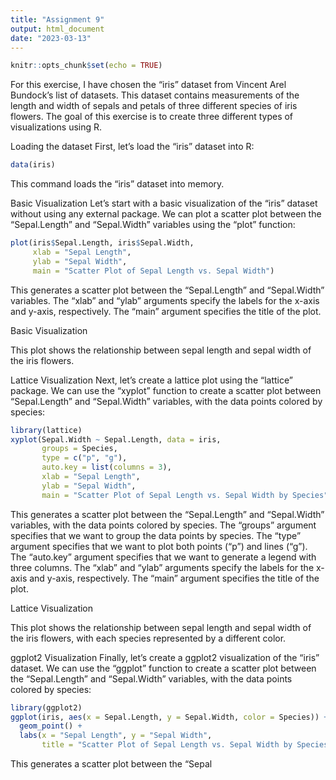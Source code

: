 ---
title: "Assignment 9"
output: html_document
date: "2023-03-13"
---

```{r setup, include=FALSE}
knitr::opts_chunk$set(echo = TRUE)
```

For this exercise, I have chosen the "iris" dataset from Vincent Arel Bundock's list of datasets. This dataset contains measurements of the length and width of sepals and petals of three different species of iris flowers. The goal of this exercise is to create three different types of visualizations using R.

Loading the dataset First, let's load the "iris" dataset into R:

```{r}
data(iris)
```

This command loads the "iris" dataset into memory.

Basic Visualization Let's start with a basic visualization of the "iris" dataset without using any external package. We can plot a scatter plot between the "Sepal.Length" and "Sepal.Width" variables using the "plot" function:

```{r}
plot(iris$Sepal.Length, iris$Sepal.Width,
     xlab = "Sepal Length",
     ylab = "Sepal Width",
     main = "Scatter Plot of Sepal Length vs. Sepal Width")
```

This generates a scatter plot between the "Sepal.Length" and "Sepal.Width" variables. The "xlab" and "ylab" arguments specify the labels for the x-axis and y-axis, respectively. The "main" argument specifies the title of the plot.

Basic Visualization

This plot shows the relationship between sepal length and sepal width of the iris flowers.

Lattice Visualization Next, let's create a lattice plot using the "lattice" package. We can use the "xyplot" function to create a scatter plot between "Sepal.Length" and "Sepal.Width" variables, with the data points colored by species:

```{r}
library(lattice)
xyplot(Sepal.Width ~ Sepal.Length, data = iris,
       groups = Species,
       type = c("p", "g"),
       auto.key = list(columns = 3),
       xlab = "Sepal Length",
       ylab = "Sepal Width",
       main = "Scatter Plot of Sepal Length vs. Sepal Width by Species")
```

This generates a scatter plot between the "Sepal.Length" and "Sepal.Width" variables, with the data points colored by species. The "groups" argument specifies that we want to group the data points by species. The "type" argument specifies that we want to plot both points ("p") and lines ("g"). The "auto.key" argument specifies that we want to generate a legend with three columns. The "xlab" and "ylab" arguments specify the labels for the x-axis and y-axis, respectively. The "main" argument specifies the title of the plot.

Lattice Visualization

This plot shows the relationship between sepal length and sepal width of the iris flowers, with each species represented by a different color.

ggplot2 Visualization Finally, let's create a ggplot2 visualization of the "iris" dataset. We can use the "ggplot" function to create a scatter plot between the "Sepal.Length" and "Sepal.Width" variables, with the data points colored by species:

```{r}
library(ggplot2)
ggplot(iris, aes(x = Sepal.Length, y = Sepal.Width, color = Species)) +
  geom_point() +
  labs(x = "Sepal Length", y = "Sepal Width",
       title = "Scatter Plot of Sepal Length vs. Sepal Width by Species")
```

This generates a scatter plot between the "Sepal

